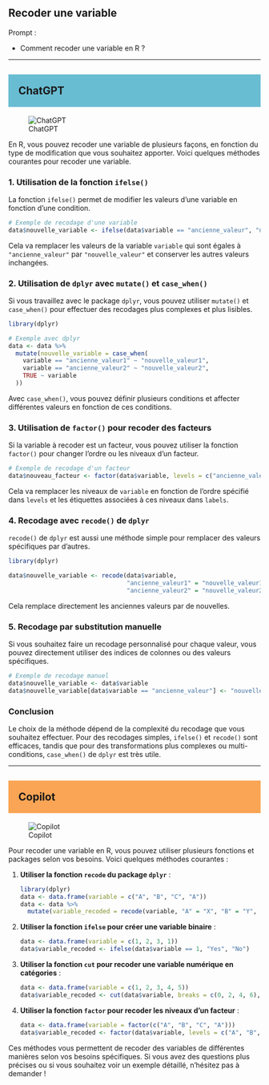 ## Recoder une variable

::: {.callout-note appearance="simple"}
Prompt : 

* Comment recoder une variable en R ?

:::

----

## ChatGPT {style="background-color: #69bdd2; padding: 20px;"}
![ChatGPT](../img/ChatGPT.PNG)

En R, vous pouvez recoder une variable de plusieurs façons, en fonction du type de modification que vous souhaitez apporter. Voici quelques méthodes courantes pour recoder une variable.

### 1. Utilisation de la fonction `ifelse()`
La fonction `ifelse()` permet de modifier les valeurs d'une variable en fonction d'une condition.

```r
# Exemple de recodage d'une variable
data$nouvelle_variable <- ifelse(data$variable == "ancienne_valeur", "nouvelle_valeur", data$variable)
```
Cela va remplacer les valeurs de la variable `variable` qui sont égales à `"ancienne_valeur"` par `"nouvelle_valeur"` et conserver les autres valeurs inchangées.

### 2. Utilisation de `dplyr` avec `mutate()` et `case_when()`
Si vous travaillez avec le package `dplyr`, vous pouvez utiliser `mutate()` et `case_when()` pour effectuer des recodages plus complexes et plus lisibles.

```r
library(dplyr)

# Exemple avec dplyr
data <- data %>%
  mutate(nouvelle_variable = case_when(
    variable == "ancienne_valeur1" ~ "nouvelle_valeur1",
    variable == "ancienne_valeur2" ~ "nouvelle_valeur2",
    TRUE ~ variable
  ))
```
Avec `case_when()`, vous pouvez définir plusieurs conditions et affecter différentes valeurs en fonction de ces conditions.

### 3. Utilisation de `factor()` pour recoder des facteurs
Si la variable à recoder est un facteur, vous pouvez utiliser la fonction `factor()` pour changer l'ordre ou les niveaux d'un facteur.

```r
# Exemple de recodage d'un facteur
data$nouveau_facteur <- factor(data$variable, levels = c("ancienne_valeur1", "ancienne_valeur2"), labels = c("nouvelle_valeur1", "nouvelle_valeur2"))
```
Cela va remplacer les niveaux de `variable` en fonction de l'ordre spécifié dans `levels` et les étiquettes associées à ces niveaux dans `labels`.

### 4. Recodage avec `recode()` de `dplyr`
`recode()` de `dplyr` est aussi une méthode simple pour remplacer des valeurs spécifiques par d'autres.

```r
library(dplyr)

data$nouvelle_variable <- recode(data$variable,
                                 "ancienne_valeur1" = "nouvelle_valeur1",
                                 "ancienne_valeur2" = "nouvelle_valeur2")
```
Cela remplace directement les anciennes valeurs par de nouvelles.

### 5. Recodage par substitution manuelle
Si vous souhaitez faire un recodage personnalisé pour chaque valeur, vous pouvez directement utiliser des indices de colonnes ou des valeurs spécifiques.

```r
# Exemple de recodage manuel
data$nouvelle_variable <- data$variable
data$nouvelle_variable[data$variable == "ancienne_valeur"] <- "nouvelle_valeur"
```

### Conclusion
Le choix de la méthode dépend de la complexité du recodage que vous souhaitez effectuer. Pour des recodages simples, `ifelse()` et `recode()` sont efficaces, tandis que pour des transformations plus complexes ou multi-conditions, `case_when()` de `dplyr` est très utile.

----

## Copilot {style="background-color: #faa555; padding: 20px;"}
![Copilot](../img/copilot.PNG)

Pour recoder une variable en R, vous pouvez utiliser plusieurs fonctions et packages selon vos besoins. Voici quelques méthodes courantes :

1. **Utiliser la fonction `recode` du package `dplyr`** :
   ```R
   library(dplyr)
   data <- data.frame(variable = c("A", "B", "C", "A"))
   data <- data %>%
     mutate(variable_recoded = recode(variable, "A" = "X", "B" = "Y", "C" = "Z"))
   ```

2. **Utiliser la fonction `ifelse` pour créer une variable binaire** :
   ```R
   data <- data.frame(variable = c(1, 2, 3, 1))
   data$variable_recoded <- ifelse(data$variable == 1, "Yes", "No")
   ```

3. **Utiliser la fonction `cut` pour recoder une variable numérique en catégories** :
   ```R
   data <- data.frame(variable = c(1, 2, 3, 4, 5))
   data$variable_recoded <- cut(data$variable, breaks = c(0, 2, 4, 6), labels = c("Low", "Medium", "High"))
   ```

4. **Utiliser la fonction `factor` pour recoder les niveaux d'un facteur** :
   ```R
   data <- data.frame(variable = factor(c("A", "B", "C", "A")))
   data$variable_recoded <- factor(data$variable, levels = c("A", "B", "C"), labels = c("X", "Y", "Z"))
   ```

Ces méthodes vous permettent de recoder des variables de différentes manières selon vos besoins spécifiques. Si vous avez des questions plus précises ou si vous souhaitez voir un exemple détaillé, n'hésitez pas à demander !